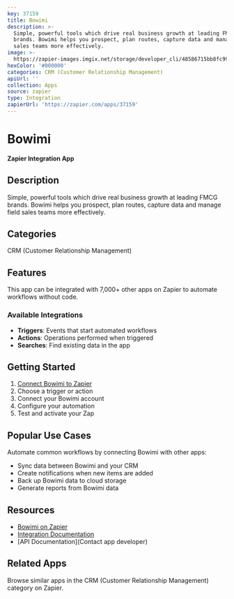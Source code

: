 ```yaml
---
key: 37159
title: Bowimi
description: >-
  Simple, powerful tools which drive real business growth at leading FMCG
  brands. Bowimi helps you prospect, plan routes, capture data and manage field
  sales teams more effectively.
image: >-
  https://zapier-images.imgix.net/storage/developer_cli/48586715bb8fc99791fabb8ec1fd5239.png?auto=format%2Ccompress&ixlib=python-3.0.0&q=50
hexColor: '#000000'
categories: CRM (Customer Relationship Management)
apiUrl: ''
collection: Apps
source: zapier
type: Integration
zapierUrl: 'https://zapier.com/apps/37159'
---
```

# Bowimi

**Zapier Integration App**

## Description

Simple, powerful tools which drive real business growth at leading FMCG brands. Bowimi helps you prospect, plan routes, capture data and manage field sales teams more effectively.

## Categories

CRM (Customer Relationship Management)

## Features

This app can be integrated with 7,000+ other apps on Zapier to automate workflows without code.

### Available Integrations

- **Triggers**: Events that start automated workflows
- **Actions**: Operations performed when triggered
- **Searches**: Find existing data in the app

## Getting Started

1. [Connect Bowimi to Zapier](https://zapier.com/apps/37159)
2. Choose a trigger or action
3. Connect your Bowimi account
4. Configure your automation
5. Test and activate your Zap

## Popular Use Cases

Automate common workflows by connecting Bowimi with other apps:

- Sync data between Bowimi and your CRM
- Create notifications when new items are added
- Back up Bowimi data to cloud storage
- Generate reports from Bowimi data

## Resources

- [Bowimi on Zapier](https://zapier.com/apps/37159)
- [Integration Documentation](https://zapier.com/apps/37159/integrations)
- [API Documentation](Contact app developer)

## Related Apps

Browse similar apps in the CRM (Customer Relationship Management) category on Zapier.
